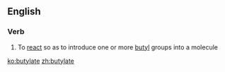 ==English==

===Verb===
{{en-verb|butylat|ing}}

#{{organic chemistry}} To [[react]] so as to introduce one or more [[butyl]] groups into a molecule

[[ko:butylate]]
[[zh:butylate]]